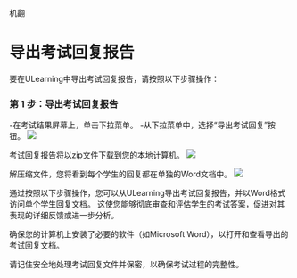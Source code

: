 机翻
 # 导出考试回复报告 
 
 要在ULearning中导出考试回复报告，请按照以下步骤操作： 
 
 ### 第 1 步：导出考试回复报告 

 -在考试结果屏幕上，单击下拉菜单。 
 -从下拉菜单中，选择“导出考试回复”按钮。 
 ![](/img/utest/teacher/result13.png)
 
 考试回复报告将以zip文件下载到您的本地计算机。 
 ![](/img/utest/teacher/result14.png)
 
 解压缩文件，您将看到每个学生的回复都在单独的Word文档中。 
 ![](/img/utest/teacher/result15.png)
 
 通过按照以下步骤操作，您可以从ULearning导出考试回复报告，并以Word格式访问单个学生回复文档。 这使您能够彻底审查和评估学生的考试答案，促进对其表现的详细反馈或进一步分析。 
 
 确保您的计算机上安装了必要的软件（如Microsoft Word），以打开和查看导出的考试回复文档。 
 
 请记住安全地处理考试回复文件并保密，以确保考试过程的完整性。
